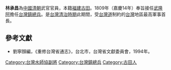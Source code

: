 '''林承昌'''為[[中國|中國]][[清朝|清朝]]武官官員，本籍[[福建|福建]][[古田|古田]]。1809年（嘉慶14年）奉旨接任[[武隆阿|武隆阿]]擔任[[台灣鎮|台灣鎮]][[總兵|總兵]]。是[[台灣清治時期|台灣清治時期]]此期間，受[[台灣道|台灣道]]制約的[[台灣|台灣]]地區最高軍事首長。

==參考文獻==
*劉寧顏編，《重修台灣省通志》，台北市，台灣省文獻委員會，1994年。
{{start box}}
{{s-before|[[武隆阿|武隆阿]]}}
{{s-title|[[台灣鎮總兵|台灣鎮總兵]]|1809年上任}}
{{s-after|[[慶山_(台灣鎮總兵)|慶山]]}}
{{end box}}
{{start box}}
{{s-before|[[邱良功|邱良功]]}}
{{s-title|[[台灣水師協|台灣水師協]][[副將|副將]]|1808年上任}}
{{s-after|[[吳安邦|吳安邦]]}}
{{end box}}

{{清朝人物小作品}}
[[Category:台灣水師協副將|Category:台灣水師協副將]]
[[Category:台灣鎮總兵|Category:台灣鎮總兵]]
[[Category:古田人|Category:古田人]]
